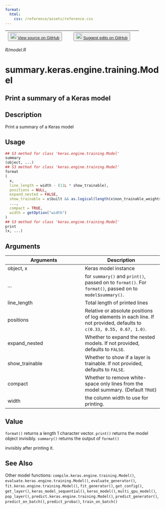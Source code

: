 ```yaml
---
format:
  html:
    css: /reference/assets/reference.css
---
```


| <button class="button"> ![](/reference/assets/GitHub-Mark-32px.png){width="20"} [View source on GitHub](https://github.com/rstudio/keras//blob/main/R/model.R) </button> | <button class="button"> ![](/reference/assets/GitHub-Mark-32px.png){width="20"} [Suggest edits on GitHub](https://github.com/rstudio/keras//edit/main/R/model.R) </button> |
|:------------------------------:|:--------------------------------------:|

*R/model.R*

# summary.keras.engine.training.Model

## Print a summary of a Keras model

## Description
Print a summary of a Keras model 


## Usage
```r
## S3 method for class 'keras.engine.training.Model'
summary
(object, ...) 
## S3 method for class 'keras.engine.training.Model'
format
( 
  x, 
  line_length = width - (11L * show_trainable), 
  positions = NULL, 
  expand_nested = FALSE, 
  show_trainable = x$built && as.logical(length(x$non_trainable_weights)), 
  ..., 
  compact = TRUE, 
  width = getOption("width") 
) 
## S3 method for class 'keras.engine.training.Model'
print
(x, ...) 
```

## Arguments
|Arguments|Description|
|---|---|
| object, x | Keras model instance |
| ... | for `summary()` and `print()`, passed on to `format()`. For `format()`, passed on to `model$summary()`. |
| line_length | Total length of printed lines |
| positions | Relative or absolute positions of log elements in each line. If not provided, defaults to `c(0.33, 0.55, 0.67, 1.0)`. |
| expand_nested | Whether to expand the nested models. If not provided, defaults to `FALSE`. |
| show_trainable | Whether to show if a layer is trainable. If not provided, defaults to `FALSE`. |
| compact | Whether to remove white-space only lines from the model summary. (Default `TRUE`) |
| width | the column width to use for printing. |



## Value

`format()` returns a length 1 character vector. `print()` returns the model object invisibly. `summary()` returns the output of `format()`

invisibly after printing it. 



## See Also
Other model functions:  `compile.keras.engine.training.Model()`, `evaluate.keras.engine.training.Model()`, `evaluate_generator()`, `fit.keras.engine.training.Model()`, `fit_generator()`, `get_config()`, `get_layer()`, `keras_model_sequential()`, `keras_model()`, `multi_gpu_model()`, `pop_layer()`, `predict.keras.engine.training.Model()`, `predict_generator()`, `predict_on_batch()`, `predict_proba()`, `train_on_batch()`

